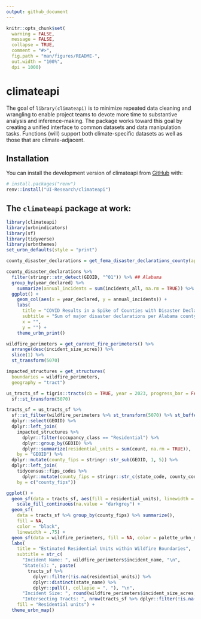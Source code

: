```yaml
---
output: github_document
---
```


<!-- README.md is generated from README.Rmd. Please edit that file -->

```r
knitr::opts_chunk$set(
  warning = FALSE,
  message = FALSE,
  collapse = TRUE,
  comment = "#>",
  fig.path = "man/figures/README-",
  out.width = "100%",
  dpi = 1000)
```

# climateapi

<!-- badges: start -->
<!-- badges: end -->

The goal of `library(climateapi)` is to minimize repeated data cleaning and wrangling
to enable project teams to devote more time to substantive analysis and inference-making.
The package works toward this goal by creating a unified interface to common datasets
and data manipulation tasks. Functions (will) support both climate-specific datasets
as well as those that are climate-adjacent.

## Installation

You can install the development version of climateapi from [GitHub](https://github.com/) with:

``` r
# install.packages("renv")
renv::install("UI-Research/climateapi")
```

## The `climateapi` package at work:

```r
library(climateapi)
library(urbnindicators)
library(sf)
library(tidyverse)
library(urbnthemes)
set_urbn_defaults(style = "print")
```

```r
county_disaster_declarations = get_fema_disaster_declarations_county(api = TRUE)

county_disaster_declarations %>%
  filter(stringr::str_detect(GEOID, "^01")) %>% ## Alabama
  group_by(year_declared) %>%
    summarize(annual_incidents = sum(incidents_all, na.rm = TRUE)) %>%
  ggplot() +
    geom_col(aes(x = year_declared, y = annual_incidents)) +
    labs(
      title = "COVID Results in a Spike of Counties with Disaster Declarations in 2020",
      subtitle = "Sum of major disaster declarations per Alabama county, by year",
      x = "",
      y = "") +
    theme_urbn_print()
```

```r
wildfire_perimeters = get_current_fire_perimeters() %>%
  arrange(desc(incident_size_acres)) %>%
  slice(1) %>%
  st_transform(5070)

impacted_structures = get_structures(
  boundaries = wildfire_perimeters,
  geography = "tract")

us_tracts_sf = tigris::tracts(cb = TRUE, year = 2023, progress_bar = FALSE) %>%
  sf::st_transform(5070)

tracts_sf = us_tracts_sf %>%
  sf::st_filter(wildfire_perimeters %>% st_transform(5070) %>% st_buffer(10000)) %>%
  dplyr::select(GEOID) %>%
  dplyr::left_join(
    impacted_structures %>% 
      dplyr::filter(occupancy_class == "Residential") %>%
      dplyr::group_by(GEOID) %>%
      dplyr::summarize(residential_units = sum(count, na.rm = TRUE)), 
    by = "GEOID") %>%
  dplyr::mutate(county_fips = stringr::str_sub(GEOID, 1, 5)) %>%
  dplyr::left_join(
    tidycensus::fips_codes %>% 
      dplyr::mutate(county_fips = stringr::str_c(state_code, county_code)), 
    by = c("county_fips"))

ggplot() +
  geom_sf(data = tracts_sf, aes(fill = residential_units), linewidth = .6) +
    scale_fill_continuous(na.value = "darkgrey") +
  geom_sf(
    data = tracts_sf %>% group_by(county_fips) %>% summarize(), 
    fill = NA, 
    color = "black",
    linewidth = .75) +
  geom_sf(data = wildfire_perimeters, fill = NA, color = palette_urbn_magenta[5], linewidth = .75) +
  labs(
    title = "Estimated Residential Units within Wildfire Boundaries",
    subtitle = str_c(
      "Incident Name: ", wildfire_perimeters$incident_name, "\n",
      "State(s): ", paste(
        tracts_sf %>% 
          dplyr::filter(!is.na(residential_units)) %>% 
          dplyr::distinct(state_name) %>%
          dplyr::pull(), collapse = ", "), "\n",
      "Incident Size: ", round(wildfire_perimeters$incident_size_acres, 0), " acres", "\n",
      "Intersecting Tracts: ", nrow(tracts_sf %>% dplyr::filter(!is.na(residential_units)))),
    fill = "Residential units") +
  theme_urbn_map()
```

